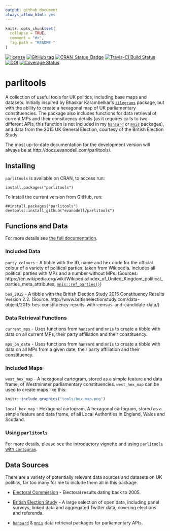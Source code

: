 ```yaml
---
output: github_document
always_allow_html: yes
---
```


<!-- README.md is generated from README.Rmd. Please edit that file -->

```r
knitr::opts_chunk$set(
  collapse = TRUE,
  comment = "#>",
  fig.path = "README-"
)
```


[![license](https://img.shields.io/github/license/mashape/apistatus.svg)](https://github.com/EvanOdell/parlitools/blob/master/LICENSE)
[![GitHub tag](https://img.shields.io/github/tag/evanodell/parlitools.svg)](https://github.com/evanodell/parlitools)
[![CRAN_Status_Badge](http://www.r-pkg.org/badges/version/parlitools)](https://cran.r-project.org/package=parlitools)
<!--[![](http://cranlogs.r-pkg.org/badges/grand-total/parlitools)](https://dgrtwo.shinyapps.io/cranview/)-->
[![Travis-CI Build Status](https://travis-ci.org/EvanOdell/parlitools.svg?branch=master)](https://travis-ci.org/EvanOdell/parlitools)
[![DOI](https://zenodo.org/badge/86801920.svg)](https://zenodo.org/badge/latestdoi/86801920)
[![Coverage Status](https://img.shields.io/codecov/c/github/EvanOdell/parlitools/master.svg)](https://codecov.io/github/EvanOdell/parlitools?branch=master)

# parlitools

A collection of useful tools for UK politics, including base maps and datasets. Initially inspired by Bhaskar Karambelkar's [`tilegrams`](https://cran.r-project.org/package=tilegramsR) package, but with the ability to create a hexagonal map of UK parliamentary constituencies. The package also includes functions for data retrieval of current MPs and their consituency details (as it requires calls to two different APIs, this function is not included in my [`hansard`](https://cran.r-project.org/package=hansard) or [`mnis`](https://cran.r-project.org/package=mnis) packages), and data from the 2015 UK General Election, courtesy of the British Election Study.

The most up-to-date documentation for the development version will always be at http://docs.evanodell.com/parlitools/. 

## Installing

`parlitools` is available on CRAN, to access run:

```
install.packages("parlitools")
```

To install the current version from GitHub, run:

```
##install.packages("parlitools")
devtools::install_github("evanodell/parlitools")
```

## Functions and Data

For more details see [the full documentation](http://docs.evanodell.com/parlitools/).

### Included Data

`party_colours` - A tibble with the ID, name and hex code for the official colour of a variety of political parties, taken from Wikipedia. Includes all political parties with MPs and a number without MPs. (Sources: https://en.wikipedia.org/wiki/Wikipedia:Index_of_United_Kingdom_political_parties_meta_attributes, [`mnis::ref_parties()`](https://cran.r-project.org/package=mnis))

`bes_2015` - A tibble with the British Election Study 2015 Constituency Results Version 2.2. (Source: http://www.britishelectionstudy.com/data-object/2015-bes-constituency-results-with-census-and-candidate-data/)

### Data Retrieval Functions

`current_mps` - Uses functions from `hansard` and `mnis` to create a tibble with data on all current MPs, their party affiliation and their constituency.

`mps_on_date`  - Uses functions from `hansard` and `mnis` to create a tibble with data on all MPs from a given date, their party affiliation and their constituency.

### Included Maps

`west_hex_map` - A hexagonal cartogram, stored as a simple feature and data frame, of Westminster parliamentary constituencies. `west_hex_map` can be used to create maps like this:

```r
knitr::include_graphics("tools/hex_map.png")
```

`local_hex_map` - Hexagonal cartogram, A hexagonal cartogram, stored as a simple feature and data frame, of all Local Authorities in England, Wales and Scotland. 

### Using `parlitools`

For more details, please see the [introductory vignette](http://docs.evanodell.com/parlitools/articles/introduction.html) and [using `parlitools` with `cartogram`](http://docs.evanodell.com/parlitools/articles/using-cartograms.html).

## Data Sources

There are a variety of potentially relevant data sources and datasets on UK politics, far too many for me to include them all in this package.

* [Electoral Commission](http://www.electoralcommission.org.uk/our-work/our-research/electoral-data) - Electoral results dating back to 2005.

* [British Election Study](http://www.britishelectionstudy.com/data/) - A large selection of open data, including panel surveys, linked data and aggregated Twitter data, covering elections and referenda.

* [`hansard`](https://cran.r-project.org/package=hansard) & [`mnis`](https://cran.r-project.org/package=mnis) data retrieval packages for parliamentary APIs.

